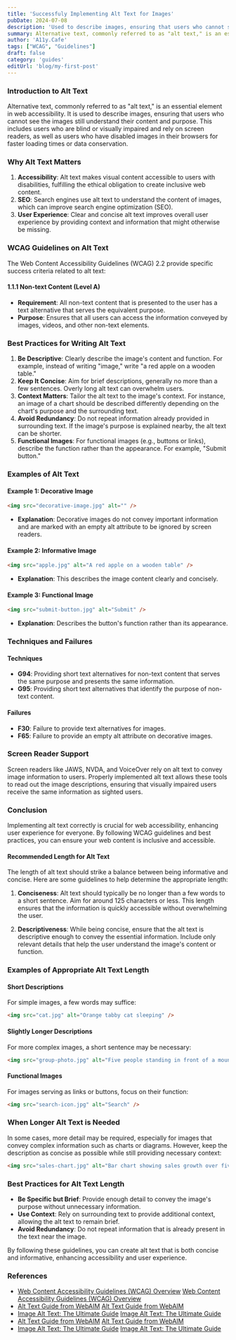 ```yaml
---
title: 'Successfuly Implementing Alt Text for Images'
pubDate: 2024-07-08
description: 'Used to describe images, ensuring that users who cannot see the images still understand their content and purpos'
summary: Alternative text, commonly referred to as "alt text," is an essential element in web accessibility. It is used to describe images, ensuring that users who cannot see the images still understand their content and purpose. This includes users who are blind or visually impaired and rely on screen readers, as well as users who have disabled images in their browsers for faster loading times or data conservation.
author: 'A11y.Cafe'
tags: ["WCAG", "Guidelines"]
draft: false
category: 'guides'
editUrl: 'blog/my-first-post'
---
```


### Introduction to Alt Text

Alternative text, commonly referred to as "alt text," is an essential element in web accessibility. It is used to describe images, ensuring that users who cannot see the images still understand their content and purpose. This includes users who are blind or visually impaired and rely on screen readers, as well as users who have disabled images in their browsers for faster loading times or data conservation.

### Why Alt Text Matters

1. **Accessibility**: Alt text makes visual content accessible to users with disabilities, fulfilling the ethical obligation to create inclusive web content.
2. **SEO**: Search engines use alt text to understand the content of images, which can improve search engine optimization (SEO).
3. **User Experience**: Clear and concise alt text improves overall user experience by providing context and information that might otherwise be missing.

### WCAG Guidelines on Alt Text

The Web Content Accessibility Guidelines (WCAG) 2.2 provide specific success criteria related to alt text:

#### 1.1.1 Non-text Content (Level A)
- **Requirement**: All non-text content that is presented to the user has a text alternative that serves the equivalent purpose.
- **Purpose**: Ensures that all users can access the information conveyed by images, videos, and other non-text elements.

### Best Practices for Writing Alt Text

1. **Be Descriptive**: Clearly describe the image's content and function. For example, instead of writing "image," write "a red apple on a wooden table."
2. **Keep It Concise**: Aim for brief descriptions, generally no more than a few sentences. Overly long alt text can overwhelm users.
3. **Context Matters**: Tailor the alt text to the image's context. For instance, an image of a chart should be described differently depending on the chart's purpose and the surrounding text.
4. **Avoid Redundancy**: Do not repeat information already provided in surrounding text. If the image's purpose is explained nearby, the alt text can be shorter.
5. **Functional Images**: For functional images (e.g., buttons or links), describe the function rather than the appearance. For example, "Submit button."

### Examples of Alt Text

#### Example 1: Decorative Image
```html
<img src="decorative-image.jpg" alt="" />
```
- **Explanation**: Decorative images do not convey important information and are marked with an empty alt attribute to be ignored by screen readers.

#### Example 2: Informative Image
```html
<img src="apple.jpg" alt="A red apple on a wooden table" />
```
- **Explanation**: This describes the image content clearly and concisely.

#### Example 3: Functional Image
```html
<img src="submit-button.jpg" alt="Submit" />
```
- **Explanation**: Describes the button's function rather than its appearance.

### Techniques and Failures

#### Techniques
- **G94**: Providing short text alternatives for non-text content that serves the same purpose and presents the same information.
- **G95**: Providing short text alternatives that identify the purpose of non-text content.

#### Failures
- **F30**: Failure to provide text alternatives for images.
- **F65**: Failure to provide an empty alt attribute on decorative images.

### Screen Reader Support

Screen readers like JAWS, NVDA, and VoiceOver rely on alt text to convey image information to users. Properly implemented alt text allows these tools to read out the image descriptions, ensuring that visually impaired users receive the same information as sighted users.

### Conclusion

Implementing alt text correctly is crucial for web accessibility, enhancing user experience for everyone. By following WCAG guidelines and best practices, you can ensure your web content is inclusive and accessible.


#### Recommended Length for Alt Text

The length of alt text should strike a balance between being informative and concise. Here are some guidelines to help determine the appropriate length:

1. **Conciseness**: Alt text should typically be no longer than a few words to a short sentence. Aim for around 125 characters or less. This length ensures that the information is quickly accessible without overwhelming the user.

2. **Descriptiveness**: While being concise, ensure that the alt text is descriptive enough to convey the essential information. Include only relevant details that help the user understand the image's content or function.

### Examples of Appropriate Alt Text Length

#### Short Descriptions
For simple images, a few words may suffice:
```html
<img src="cat.jpg" alt="Orange tabby cat sleeping" />
```

#### Slightly Longer Descriptions
For more complex images, a short sentence may be necessary:
```html
<img src="group-photo.jpg" alt="Five people standing in front of a mountain" />
```

#### Functional Images
For images serving as links or buttons, focus on their function:
```html
<img src="search-icon.jpg" alt="Search" />
```

### When Longer Alt Text is Needed

In some cases, more detail may be required, especially for images that convey complex information such as charts or diagrams. However, keep the description as concise as possible while still providing necessary context:
```html
<img src="sales-chart.jpg" alt="Bar chart showing sales growth over five years, with significant increases in 2021 and 2022" />
```

### Best Practices for Alt Text Length

- **Be Specific but Brief**: Provide enough detail to convey the image's purpose without unnecessary information.
- **Use Context**: Rely on surrounding text to provide additional context, allowing the alt text to remain brief.
- **Avoid Redundancy**: Do not repeat information that is already present in the text near the image.

By following these guidelines, you can create alt text that is both concise and informative, enhancing accessibility and user experience.

### References


- [Web Content Accessibility Guidelines (WCAG) Overview](https://www.w3.org/WAI/standards-guidelines/wcag/) <a href="https://www.w3.org/WAI/standards-guidelines/wcag/" target="_blank">Web Content Accessibility Guidelines (WCAG) Overview</a>
- [Alt Text Guide from WebAIM](https://webaim.org/techniques/alttext/) <a href="https://webaim.org/techniques/alttext/" target="_blank">Alt Text Guide from WebAIM</a>
- [Image Alt Text: The Ultimate Guide](https://moz.com/learn/seo/alt-text) <a href="https://moz.com/learn/seo/alt-text" target="_blank">Image Alt Text: The Ultimate Guide</a>
- [Alt Text Guide from WebAIM](https://webaim.org/techniques/alttext/) <a href="https://webaim.org/techniques/alttext/" target="_blank">Alt Text Guide from WebAIM</a>
- [Image Alt Text: The Ultimate Guide](https://moz.com/learn/seo/alt-text) <a href="https://moz.com/learn/seo/alt-text" target="_blank">Image Alt Text: The Ultimate Guide</a>